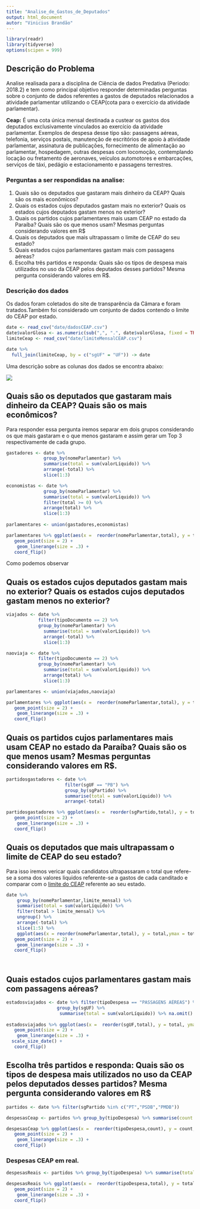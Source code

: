 ```yaml
---
title: "Analise_de_Gastos_de_Deputados"
output: html_document
autor: "Vinicius Brandão"
---
```


```r
library(readr)
library(tidyverse)
options(scipen = 999)
```
 
## Descrição do Problema
Analise realisada para a disciplina de Ciência de dados Predativa (Periodo: 2018.2) e tem como principal objetivo responder determinadas perguntas sobre o conjunto de dados referentes a gastos de deputados relacionados a atividade parlamentar utilizando o CEAP(cota para o exercício da atividade parlamentar).

**Ceap:**  É uma cota única mensal destinada a custear os gastos dos deputados exclusivamente vinculados ao exercício da atividade parlamentar. Exemplos de despesa desse tipo são: passagens aéreas, telefonia, serviços postais, manutenção de escritórios de apoio à atividade parlamentar, assinatura de publicações, fornecimento de alimentação ao parlamentar, hospedagem, outras despesas com locomoção, contemplando locação ou fretamento de aeronaves, veículos automotores e embarcações, serviços de táxi, pedágio e estacionamento e passagens terrestres.

### Perguntas a ser respondidas na analise:
1. Quais são os deputados que gastaram mais dinheiro da CEAP? Quais são os mais econômicos?
2. Quais os estados cujos deputados gastam mais no exterior? Quais os estados cujos deputados gastam menos no exterior?
3. Quais os partidos cujos parlamentares mais usam CEAP no estado da Paraíba? Quais são os que menos usam? Mesmas perguntas considerando valores em R$
4. Quais os deputados que mais ultrapassam o limite de CEAP do seu estado? 
5. Quais estados cujos parlamentares gastam mais com passagens aéreas?
6. Escolha três partidos e responda: Quais são os tipos de despesa mais utilizados no uso da CEAP pelos deputados desses partidos? Mesma pergunta considerando valores em R$.

### Descrição dos dados
 Os dados foram coletados do site de transparência da Câmara e foram tratados.Também foi considerado um conjunto de dados contendo o limite do CEAP por estado.
```r
date <- read_csv("date/dadosCEAP.csv")
date$valorGlosa <- as.numeric(sub(",", ".", date$valorGlosa, fixed = TRUE)) 
limiteCeap <- read_csv("date/limiteMensalCEAP.csv")

date %>%
  full_join(limiteCeap, by = c("sgUF" = "UF")) -> date
```

Uma descrição sobre as colunas dos dados se encontra abaixo:

![](img.png)

## Quais são os deputados que gastaram mais dinheiro da CEAP? Quais são os mais econômicos?
Para responder essa pergunta iremos separar em dois grupos considerando os que mais gastaram e o que menos gastaram e assim gerar um Top 3 respectivamente de cada grupo.

```r
gastadores <- date %>%
              group_by(nomeParlamentar) %>%
              summarise(total = sum(valorLíquido)) %>%
              arrange(-total) %>%
              slice(1:3)

economistas <- date %>%
              group_by(nomeParlamentar) %>%
              summarise(total = sum(valorLíquido)) %>%
              filter(total >= 0) %>%
              arrange(total) %>%
              slice(1:3)
  
parlamentares <- union(gastadores,economistas)

parlamentares %>% ggplot(aes(x =  reorder(nomeParlamentar,total), y = total, ymax = total, ymin = 0)) + 
   geom_point(size = 2) + 
    geom_linerange(size = .3) +
   coord_flip()

```

Como podemos observar 

## Quais os estados cujos deputados gastam mais no exterior? Quais os estados cujos deputados gastam menos no exterior?

```r
viajados <- date %>%
            filter(tipoDocumento == 2) %>%
            group_by(nomeParlamentar) %>%
              summarise(total = sum(valorLíquido)) %>%
              arrange(-total) %>%
              slice(1:3)

naoviaja <- date %>%
            filter(tipoDocumento == 2) %>%
            group_by(nomeParlamentar) %>%
              summarise(total = sum(valorLíquido)) %>%
              arrange(total) %>%
              slice(1:3)

parlamentares <- union(viajados,naoviaja)

parlamentares %>% ggplot(aes(x =  reorder(nomeParlamentar,total), y = total, ymax = total, ymin = 0)) + 
   geom_point(size = 2) + 
    geom_linerange(size = .3) +
   coord_flip()
```

## Quais os partidos cujos parlamentares mais usam CEAP no estado da Paraíba? Quais são os que menos usam? Mesmas perguntas considerando valores em R$. 

```r
partidosgastadores <- date %>%
                      filter(sgUF == "PB") %>%
                      group_by(sgPartido) %>%
                      summarise(total = sum(valorLíquido)) %>%
                      arrange(-total)

partidosgastadores %>% ggplot(aes(x =  reorder(sgPartido,total), y = total, ymax = total, ymin = 0)) + 
   geom_point(size = 2) + 
    geom_linerange(size = .3) +
   coord_flip() 
```


## Quais os deputados que mais ultrapassam o limite de CEAP do seu estado?
Para isso iremos vericar quais candidatos ultrapassaram o total que refere-se a soma dos valores liquidos referente-se a gastos de cada canditado e comparar com o [limite do CEAP](http://www2.camara.leg.br/comunicacao/assessoria-de-imprensa/cota-parlamentar) referente ao seu estado.

```r
date %>% 
    group_by(nomeParlamentar,limite_mensal) %>%
    summarise(total = sum(valorLíquido)) %>%
    filter(total > limite_mensal) %>%
    ungroup() %>%
    arrange(-total) %>%
    slice(1:5) %>%
    ggplot(aes(x = reorder(nomeParlamentar,total), y = total,ymax = total, ymin = 0)) + 
   geom_point(size = 2) + 
    geom_linerange(size = .3) +
   coord_flip() 




```


## Quais estados cujos parlamentares gastam mais com passagens aéreas?

```r
estadosviajados <- date %>% filter(tipoDespesa == "PASSAGENS AÉREAS") %>% 
                   group_by(sgUF) %>%
                    summarise(total = sum(valorLíquido)) %>% na.omit() 
        
estadosviajados %>% ggplot(aes(x =  reorder(sgUF,total), y = total, ymax = total, ymin = 0)) + 
   geom_point(size = 2) + 
    geom_linerange(size = .3) +
  scale_size_date() +
   coord_flip()

```

## Escolha três partidos e responda: Quais são os tipos de despesa mais utilizados no uso da CEAP pelos deputados desses partidos? Mesma pergunta considerando valores em R$

```r
partidos <- date %>% filter(sgPartido %in% c("PT","PSDB","PMDB")) 

despesasCeap <- partidos %>% group_by(tipoDespesa) %>% summarise(count = n())

despesasCeap %>% ggplot(aes(x =  reorder(tipoDespesa,count), y = count, ymax = count, ymin = 0)) + 
   geom_point(size = 2) + 
    geom_linerange(size = .3) +
   coord_flip()
```

### Despesas CEAP em real.

```r
despesasReais <- partidos %>% group_by(tipoDespesa) %>% summarise(total = sum(valorLíquido))

despesasReais %>% ggplot(aes(x =  reorder(tipoDespesa,total), y = total, ymax = total, ymin = 0)) + 
   geom_point(size = 2) + 
    geom_linerange(size = .3) + 
   coord_flip()

```


